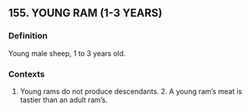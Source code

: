 ## 155. YOUNG RAM (1-3 YEARS)
### Definition
Young male sheep, 1 to 3 years old.

### Contexts
1. Young rams do not produce descendants. 2. A young ram’s meat is tastier than an adult ram’s.

